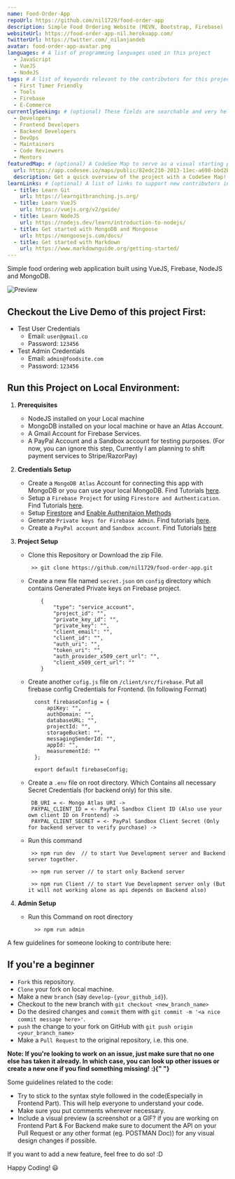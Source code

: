 ```yaml
---
name: Food-Order-App
repoUrl: https://github.com/nil1729/food-order-app
description: Simple Food Ordering Website (MEVN, Bootstrap, Firebase)
websiteUrl: https://food-order-app-nil.herokuapp.com/
twitterUrl: https://twitter.com/_nilanjandeb
avatar: food-order-app-avatar.png
languages: # A list of programming languages used in this project
  - JavaScript
  - VueJS
  - NodeJS
tags: # A list of keywords relevant to the contributors for this project
  - First Timer Friendly
  - Tools
  - Firebase
  - E-Commerce
currentlySeeking: # (optional) These fields are searchable and very helpful for contributors to match well with your project
  - Developers
  - Frontend Developers
  - Backend Developers
  - DevOps
  - Maintainers
  - Code Reviewers
  - Mentors
featuredMap: # (optional) A CodeSee Map to serve as a visual starting point for contributors
  url: https://app.codesee.io/maps/public/82edc210-2013-11ec-a698-bbd2bff7a221
  description: Get a quick overview of the project with a CodeSee Map!
learnLinks: # (optional) A list of links to support new contributors in learning about your project and tech stack and culture / community
  - title: Learn Git
    url: https://learngitbranching.js.org/
  - title: Learn VueJS
    url: https://vuejs.org/v2/guide/
  - title: Learn NodeJS
    url: https://nodejs.dev/learn/introduction-to-nodejs/
  - title: Get started with MongoDB and Mongoose
    url: https://mongoosejs.com/docs/
  - title: Get started with Markdown
    url: https://www.markdownguide.org/getting-started/
---
```


<!-- Divide your content into sections using our handy shortcodes. Each section is optional -->

<Overview>

Simple food ordering web application built using VueJS, Firebase, NodeJS and MongoDB.

![Preview](https://raw.githubusercontent.com/nil1729/food-order-app/master/previews/preview.jpg)

## Checkout the Live Demo of this project First:
  - Test User Credentials
    - Email: `user@gmail.co`
    - Password: `123456`
  - Test Admin Credentials
    - Email: `admin@foodsite.com`
    - Password: `123456`

## Run this Project on Local Environment:

1. **Prerequisites**

   - NodeJS installed on your Local machine
   - MongoDB installed on your local machine or have an Atlas Account.
   - A Gmail Account for Firebase Services.
   - A PayPal Account and a Sandbox account for testing purposes. (For now, you can ignore this step, Currently I am planning to shift payment services to Stripe/RazorPay)

2. **Credentials Setup**

   - Create a `MongoDB Atlas` Account for connecting this app with MongoDB or you can use your local MongoDB. Find Tutorials [here](https://www.youtube.com/watch?v=KKyag6t98g8).
   - Setup a `Firebase Project` for using `Firestore and Authentication`. Find Tutorials [here](https://www.youtube.com/watch?v=6juww5Lmvgo).
   - Setup [Firestore](https://www.youtube.com/watch?v=UFLvSp4Mh9k&list=PL4cUxeGkcC9itfjle0ji1xOZ2cjRGY_WB&index=2) and [Enable Authenitaion Methods](https://www.youtube.com/watch?v=-OKrloDzGpU)
   - Generate `Private keys for Firebase Admin`. Find tutorials [here](https://youtu.be/WtYzHTXHBp0).
   - Create a `PayPal account` and `Sandbox account`. Find Tutorials [here](https://www.youtube.com/watch?v=AtZGoueL4Vs&t=293s)

3. **Project Setup**

   - Clone this Repository or Download the zip File.
     ```
      >> git clone https://github.com/nil1729/food-order-app.git
     ```
   - Create a new file named `secret.json` on `config` directory which contains Generated Private keys on Firebase project.

     ```
         {
             "type": "service_account",
             "project_id": "",
             "private_key_id": "",
             "private_key": "",
             "client_email": "",
             "client_id": "",
             "auth_uri": "",
             "token_uri": "",
             "auth_provider_x509_cert_url": "",
             "client_x509_cert_url": ""
         }

     ```

   - Create another `cofig.js` file on `/client/src/firebase`. Put all firebase config Credentials for Frontend. (In following Format)

     ```
       const firebaseConfig = {
           apiKey: "",
           authDomain: "",
           databaseURL: "",
           projectId: "",
           storageBucket: "",
           messagingSenderId: "",
           appId: "",
           measurementId: ""
       };

       export default firebaseConfig;
     ```

   - Create a `.env` file on root directory. Which Contains all necessary Secret Credentials (for backend only) for this site.
     ```
      DB_URI = <- Mongo Atlas URI ->
      PAYPAL_CLIENT_ID = <- PayPal Sandbox Client ID (Also use your own client ID on Frontend) ->
      PAYPAL_CLIENT_SECRET = <- PayPal Sandbox Client Secret (Only for backend server to verify purchase) ->
     ```
   - Run this command

     ```
      >> npm run dev  // to start Vue Development server and Backend server together.

      >> npm run server // to start only Backend server

      >> npm run Client // to start Vue Development server only (But it will not working alone as api depends on Backend also)

     ```

4. **Admin Setup**
   - Run this Command on root directory
     ```
       >> npm run admin
     ```
</Overview>

<Contributing>

A few guidelines for someone looking to contribute here:

## If you're a beginner

- `Fork` this repository.
- `Clone` your fork on local machine.
- Make a new `branch` (say `develop-{your_github_id}`).
- Checkout to the new branch with `git checkout <new_branch_name>`
- Do the desired changes and `commit` them with `git commit -m '<a nice commit message here>'`.
- `push` the change to your fork on GitHub with `git push origin <your_branch_name>`
- Make a `Pull Request` to the original repository, i.e. this one.

<b>
  Note: If you're looking to work on an issue, just make sure that no one else
  has taken it already. In which case, you can look up other issues or create a
  new one if you find something missing! :){" "}
</b>

Some guidelines related to the code:

- Try to stick to the syntax style followed in the code(Especially in Frontend Part). This will help everyone to understand your code.
- Make sure you put comments wherever necessary.
- Include a visual preview (a screenshot or a GIF? if you are working on Frontend Part & For Backend make sure to document the API on your Pull Request or any other format (eg. POSTMAN Doc)) for any visual design changes if possible.

If you want to add a new feature, feel free to do so! :D

Happy Coding! :smiley:

</Contributing>
